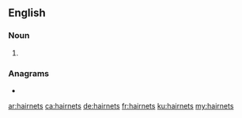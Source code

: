 ==English==

===Noun===
{{head|en|noun plural form}}

# {{plural of|hairnet|lang=en}}

===Anagrams===
* {{l|en|therians}}

[[ar:hairnets]]
[[ca:hairnets]]
[[de:hairnets]]
[[fr:hairnets]]
[[ku:hairnets]]
[[my:hairnets]]